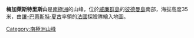 {{coord|65|11|S|64|10|W|source:GNIS|display=title}} 

'''梅加萊斯特里斯山'''是[[南極洲|南極洲]]的山峰，位於[[威廉群島|威廉群島]]的[[彼德曼島|彼德曼島]]南部，海拔高度35米，由[[讓-巴蒂斯特·夏古|讓-巴蒂斯特·夏古]]率領的[[法國|法國]]探險隊繪入地圖。

{{Antarctica-geo-stub}}
[[Category:南極洲山峰|Category:南極洲山峰]]